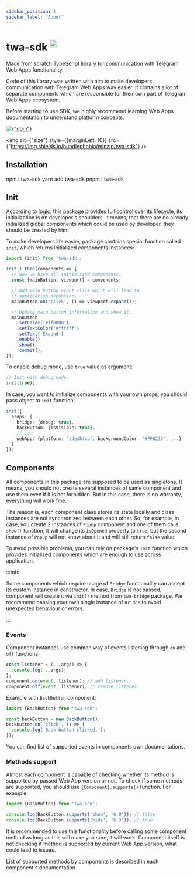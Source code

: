 ```yaml
---
sidebar_position: 1
sidebar_label: "About"
---
```


# twa-sdk <sup><img src="https://static.npmjs.com/255a118f56f5346b97e56325a1217a16.svg" alt="drawing" width="20"/></sup>

Made from scratch TypeScript library for communication with Telegram Web Apps
functionality.

Code of this library was written with aim to make developers communication with
Telegram Web Apps way easier. It contains a lot of separate components which are
responsible for their own part of Telegram Web Apps ecosystem.

Before starting to use SDK, we highly recommend learning Web Apps
[documentation](/docs/category/introduction) to understand platform concepts.

<div style={{marginBottom: 10}}>
  <a href={"https://npmjs.com/package/twa-sdk"}>
    <img alt={"npm"} src={"https://img.shields.io/npm/v/twa-sdk?logo=npm"}/>
  </a>

  <img
    alt={"size"}
    style={{marginLeft: 10}}
    src={"https://img.shields.io/bundlephobia/minzip/twa-sdk"}
  />
</div>

## Installation


<Tabs>
  <TabItem value="npm" label="npm" default>
    <CodeBlock language={"bash"}>
      npm i twa-sdk
    </CodeBlock>
  </TabItem>
  <TabItem value="yarn" label="yarn">
    <CodeBlock language={"bash"}>
      yarn add twa-sdk
    </CodeBlock>
  </TabItem>
  <TabItem value="pnpm" label="pnpm">
    <CodeBlock language={"bash"}>
      pnpm i twa-sdk
    </CodeBlock>
  </TabItem>
</Tabs>

## Init

According to logic, this package provides full control over its lifecycle,
its initialization is on developer's shoulders. It means, that there are no
already initialized global components which could be used by developer, they
should be created by him.

To make developers life easier, package contains special function called `init`,
which returns initialized components instances:

```typescript
import {init} from 'twa-sdk';

init().then(components => {
  // Now we have all initialized components.
  const {mainButton, viewport} = components;

  // Add main button event click which will lead to
  // application expansion.
  mainButton.on('click', () => viewport.expand());

  // Update main button information and show it.
  mainButton
    .setColor('#ff0000')
    .setTextColor('#ffffff')
    .setText('Expand')
    .enable()
    .show()
    .commit();
});
```

To enable debug mode, use `true` value as argument:

```typescript
// Init with debug mode.
init(true);
```

In case, you want to initialize components with your own props, you should
pass object to `init` function:

```typescript
init({
  props: {
    bridge: {debug: true},
    backButton: {isVisible: true},
    // ...
    webApp: {platform: 'tdesktop', backgroundColor: '#FF0233', ...}
  }
});
```

## Components

All components in this package are supposed to be
used as singletons. It means, you should not create several instances of
same component and use them even if it is not forbidden. But in this case,
there is no warranty, everything will work fine.

The reason is, each component class stores its state locally and class instances
are not synchronized between each other. So, for example, in case, you create
2 instances of `Popup` component and one of them calls `show()` function, it
will change its `isOpened` property to `true`, but the second instance
of `Popup` will not know about it and will still return `false` value.

To avoid possible problems, you can rely on package's `init` function which
provides initialized components which are enough to use across application.

:::info

Some components which require usage of `Bridge` functionality can
accept its custom instance in constructor. In case, `Bridge` is not passed,
component will create it via `init()` method from `twa-bridge` package. We
recommend passing your own single instance of `Bridge` to avoid unexpected
behaviour or errors.

:::

### Events

Component instances use common way of events listening through `on` and `off`
functions:

```typescript
const listener = (...args) => {
  console.log(...args);
};
component.on(event, listener); // add listener.
component.off(event, listener); // remove listener.
```

Example with `BackButton` component:

```typescript
import {BackButton} from 'twa-sdk';

const backButton = new BackButton();
backButton.on('click', () => {
  console.log('Back button clicked.');
});
```

You can find list of supported events in components own documentations.

### Methods support

Almost each component is capable of checking whether its method is supported by
passed Web App version or not. To check if some methods are supported, you
should use `{Component}.supports()` function. For example:

```typescript
import {BackButton} from 'twa-sdk';

console.log(BackButton.supports('show', '6.0')); // false
console.log(BackButton.supports('hide', '6.3')); // true
```

It is recommended to use this functionality before calling some component method
as long as this will make you sure, it will work. Component itself is not
checking if method is supported by current Web App version, what could lead to
issues.

List of supported methods by components is described in each component's
documentation.